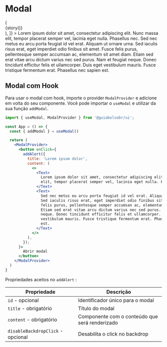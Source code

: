 
<Meta title="Notification/Modal" component={Modal} />

# Modal

<Canvas>
  <Story
    name="Modal"
    decorators={[
      story => (
        <div
          style={{
            minHeight: '400px',
          }}
        >
          {story()}
        </div>
      ),
    ]}
  >
    <Modal id="blank" title="Lorem ipsum dolor" type="blank">
      <Text>
        Lorem ipsum dolor sit amet, consectetur adipiscing elit. Nunc massa
        elit, tempor placerat semper vel, lacinia eget nulla. Phasellus nec.
      </Text>
      <Text>
        Sed nec metus eu arcu porta feugiat id vel erat. Aliquam ut ornare urna.
        Sed iaculis risus erat, eget imperdiet odio finibus sit amet. Fusce
        felis purus, pellentesque semper accumsan ac, elementum sit amet diam.
        Etiam sed erat vitae arcu dictum varius nec sed purus. Nam et feugiat
        neque. Donec tincidunt efficitur felis et ullamcorper. Duis eget
        vestibulum mauris. Fusce tristique fermentum erat. Phasellus nec sapien
        est.
      </Text>
    </Modal>
  </Story>
</Canvas>

## Modal com Hook

Para usar o modal com hook, importe o provider `ModalProvider` e adicione em volta do seu componente. Você pode importar o `useModal` e utilizar da sua função `addModal`.

```jsx
import { useModal, ModalProvider } from '@guiabolsobr/ui';

const App = () => {
  const { addModal } = useModal()

  return (
    <ModalProvider>
      <button onClick={
        addAlert({
          title: 'Lorem ipsum dolor',
          content: (
            <>
              <Text>
                Lorem ipsum dolor sit amet, consectetur adipiscing elit. Nunc massa
                elit, tempor placerat semper vel, lacinia eget nulla. Phasellus nec.
              </Text>
              <Text>
                Sed nec metus eu arcu porta feugiat id vel erat. Aliquam ut ornare urna.
                Sed iaculis risus erat, eget imperdiet odio finibus sit amet. Fusce
                felis purus, pellentesque semper accumsan ac, elementum sit amet diam.
                Etiam sed erat vitae arcu dictum varius nec sed purus. Nam et feugiat
                neque. Donec tincidunt efficitur felis et ullamcorper. Duis eget
                vestibulum mauris. Fusce tristique fermentum erat. Phasellus nec sapien
                est.
              </Text>
            </>
          ),
        });
      }>
        Abrir modal
      </button>
    </ModalProvider>
  )
}
```

Propriedades aceitos no `addAlert` :

| Propriedade                       | Descrição                                      |
| --------------------------------- | ---------------------------------------------- |
| `id` - opcional                   | Identificador único para o modal               |
| `title` - obrigatório             | Título do modal                                |
| `content` - obrigatório           | Componente com o conteúdo que será renderizado |
| `disableBackdropClick` - opcional | Desabilita o click no backdrop                 |
